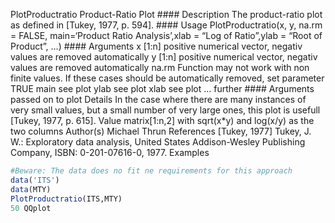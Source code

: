 PlotProductratio Product-Ratio Plot
#### Description
The product-ratio plot as defined in [Tukey, 1977, p. 594].
#### Usage
PlotProductratio(x, y, na.rm = FALSE,
                 main='Product Ratio Analysis',xlab = "Log of Ratio",ylab = "Root of Product", ...)
#### Arguments
x [1:n] positive numerical vector, negativ values are removed automatically
y [1:n] positive numerical vector, negativ values are removed automatically
na.rm Function may not work with non finite values. If these cases should be automatically
removed, set parameter TRUE
main see plot
ylab see plot
xlab see plot
... further #### Arguments passed on to plot
Details
In the case where there are many instances of very small values, but a small number of very large
ones, this plot is usefull [Tukey, 1977, p. 615].
Value
matrix[1:n,2] with sqrt(x*y) and log(x/y) as the two columns
Author(s)
Michael Thrun
References
[Tukey, 1977] Tukey, J. W.: Exploratory data analysis, United States Addison-Wesley Publishing
Company, ISBN: 0-201-07616-0, 1977.
Examples
```r
#Beware: The data does no fit ne requirements for this approach
data('ITS')
data(MTY)
PlotProductratio(ITS,MTY)
50 QQplot
```
